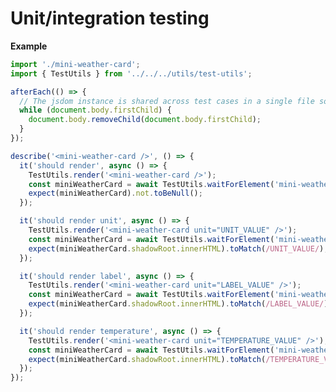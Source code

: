 
<Meta title="Documentations/Testing" />

# Unit/integration testing

**Example**

```typescript
import './mini-weather-card';
import { TestUtils } from '../../../utils/test-utils';

afterEach(() => {
  // The jsdom instance is shared across test cases in a single file so reset the DOM
  while (document.body.firstChild) {
    document.body.removeChild(document.body.firstChild);
  }
});

describe('<mini-weather-card />', () => {
  it('should render', async () => {
    TestUtils.render('<mini-weather-card />');
    const miniWeatherCard = await TestUtils.waitForElement('mini-weather-card');
    expect(miniWeatherCard).not.toBeNull();
  });

  it('should render unit', async () => {
    TestUtils.render('<mini-weather-card unit="UNIT_VALUE" />');
    const miniWeatherCard = await TestUtils.waitForElement('mini-weather-card');
    expect(miniWeatherCard.shadowRoot.innerHTML).toMatch(/UNIT_VALUE/);
  });

  it('should render label', async () => {
    TestUtils.render('<mini-weather-card unit="LABEL_VALUE" />');
    const miniWeatherCard = await TestUtils.waitForElement('mini-weather-card');
    expect(miniWeatherCard.shadowRoot.innerHTML).toMatch(/LABEL_VALUE/);
  });

  it('should render temperature', async () => {
    TestUtils.render('<mini-weather-card unit="TEMPERATURE_VALUE" />');
    const miniWeatherCard = await TestUtils.waitForElement('mini-weather-card');
    expect(miniWeatherCard.shadowRoot.innerHTML).toMatch(/TEMPERATURE_VALUE/);
  });
});
```